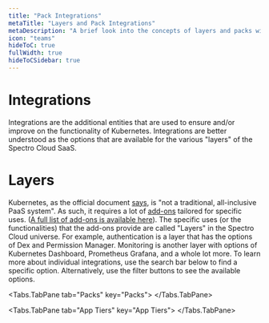 ```yaml
---
title: "Pack Integrations"
metaTitle: "Layers and Pack Integrations"
metaDescription: "A brief look into the concepts of layers and packs within Spectro Cloud. Also lists the available integrations."
icon: "teams"
hideToC: true
fullWidth: true
hideToCSidebar: true
---
```



<Content>

  # Integrations
  Integrations are the additional entities that are used to ensure and/or improve on the functionality of Kubernetes. Integrations are better understood as the options that are available for the various "layers" of the Spectro Cloud SaaS.

  # Layers
  Kubernetes, as the official document [says](https://kubernetes.io/docs/concepts/overview/what-is-kubernetes/#what-kubernetes-is-not), is "not a traditional, all-inclusive PaaS system". As such, it requires a lot of [add-ons](https://kubernetes.io/docs/concepts/overview/components/#addons) tailored for specific uses. ([A full list of add-ons is available here](https://kubernetes.io/docs/concepts/cluster-administration/addons/)). The specific uses (or the functionalities) that the add-ons provide are called "Layers" in the Spectro Cloud universe. For example, authentication is a layer that has the options of Dex and Permission Manager. Monitoring is another layer with options of Kubernetes Dashboard, Prometheus Grafana, and a whole lot more. To learn more about individual integrations, use the search bar below to find a specific option. Alternatively, use the filter buttons to see the available options.
  <br/>

<Tabs>

<Tabs.TabPane tab="Packs" key="Packs">
<Packs />
</Tabs.TabPane>

<Tabs.TabPane tab="App Tiers" key="App Tiers">
<AppTiers />
</Tabs.TabPane>

</Tabs>

</Content>
